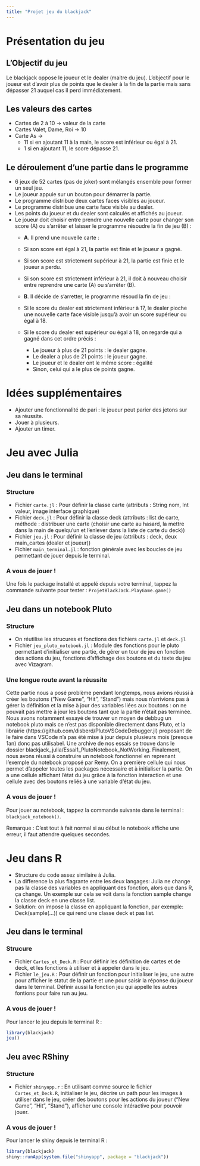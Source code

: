 ```yaml
---
title: "Projet jeu du blackjack"
---
```

# Présentation du jeu
## L'Objectif du jeu
Le blackjack oppose le joueur et le dealer (maitre du jeu). L'objectif pour le joueur est d'avoir plus de points que le dealer à la fin de la partie mais sans dépasser 21 auquel cas il perd immédiatement. 

## Les valeurs des cartes
- Cartes de 2 à 10 -> valeur de la carte
- Cartes Valet, Dame, Roi -> 10
- Carte As ->
    - 11 si en ajoutant 11 à la main, le score est inférieur ou égal à 21.
    - 1 si en ajoutant 11, le score dépasse 21.

## Le déroulement d'une partie dans le programme
- 6 jeux de 52 cartes (pas de joker) sont mélangés ensemble pour former un seul jeu. 
- Le joueur appuie sur un bouton pour démarrer la partie.
- Le programme distribue deux cartes faces visibles au joueur.
- Le programme distribue une carte face visible au dealer.
- Les points du joueur et du dealer sont calculés et affichés au joueur.
- Le joueur doit choisir entre prendre une nouvelle carte pour changer son score (A) ou s'arrêter et laisser le programme résoudre la fin de jeu (B) :
    - **A**. Il prend une nouvelle carte :
    - Si son score est égal à 21, la partie est finie et le joueur a gagné.
    - Si son score est strictement supérieur à 21, la partie est finie et le joueur a perdu.
    - Si son score est strictement inférieur à 21, il doit à nouveau choisir entre reprendre une carte (A) ou s'arrêter (B).

    - **B**. Il décide de s'arretter, le programme résoud la fin de jeu :
    - Si le score du dealer est strictement inférieur à 17, le dealer pioche une nouvelle carte face visible jusqu'à avoir un score supérieur ou égal à 18.
    - Si le score du dealer est supérieur ou égal à 18, on regarde qui a gagné dans cet ordre précis :
        - Le joueur à plus de 21 points : le dealer gagne.
        - Le dealer a plus de 21 points : le joueur gagne.
        - Le joueur et le dealer ont le même score : égalité
        - Sinon, celui qui a le plus de points gagne.


# Idées supplémentaires
- Ajouter une fonctionnalité de pari : le joueur peut parier des jetons sur sa réussite.
- Jouer à plusieurs.
- Ajouter un timer.

# Jeu avec Julia

## Jeu dans le terminal

### Structure
- Fichier `carte.jl` : Pour définir la classe carte (attributs : String nom, Int valeur, image interface graphique)
- Fichier `deck.jl` : Pour définir la classe deck (attributs : list de carte, méthode : distribuer une carte (choisir une carte au hasard, la mettre dans la main de quelqu'un et l'enlever dans la liste de carte du deck))
- Fichier `jeu.jl` : Pour définir la classe de jeu (attributs : deck, deux main_cartes (dealer et joueur))
- Fichier `main_terminal.jl` : fonction générale avec les boucles de jeu permettant de jouer depuis le terminal.

### A vous de jouer !
Une fois le package installé et appelé depuis votre terminal, tappez la commande suivante pour tester : `ProjetBlackJack.PlayGame.game()`

## Jeu dans un notebook Pluto

### Structure
- On réutilise les strucures et fonctions des fichiers `carte.jl` et `deck.jl`
- Fichier `jeu_pluto_notebook.jl` : Module des fonctions pour le pluto permettant d'initialiser une partie, de gérer un tour de jeu en fonction des actions du jeu, fonctions d'affichage des boutons et du texte du jeu avec Vizagram.

### Une longue route avant la réussite
Cette partie nous a posé problème pendant longtemps, nous avions réussi à créer les boutons ("New Game", "Hit", "Stand") mais nous n'arrivions pas à gérer la définition et la mise à jour des variables liées aux boutons : on ne pouvait pas mettre à jour les boutons tant que la partie n'était pas terminée. Nous avons notamment essayé de trouver un moyen de debbug un notebook pluto mais ce n'est pas disponible directement dans Pluto, et la librairie (https://github.com/disberd/PlutoVSCodeDebugger.jl) proposant de le faire dans VSCode n'a pas été mise à jour depuis plusieurs mois (presque 1an) donc pas utilisabel. Une archive de nos essais se trouve dans le dossier blackjack_julia/Essai1_PlutoNotebook_NotWorking.
Finalement, nous avons réussi à construire un notebook fonctionnel en reprenant l'exemple du notebook proposé par Remy. On a première cellule qui nous permet d'appeler toutes les packages nécessaire et à initialiser la partie. On a une cellule affichant l'état du jeu grâce à la fonction interaction et une cellule avec des boutons reliés à une variable d'état du jeu.

### A vous de jouer !
Pour jouer au notebook, tappez la commande suivante dans le terminal : `blackjack_notebook()`.

Remarque : C'est tout à fait normal si au début le notebook affiche une erreur, il faut attendre quelques secondes.

# Jeu dans R
- Structure du code assez similaire à Julia.
- La difference la plus flagrante entre les deux langages: Julia ne change pas la classe des variables en appliquant des fonction, alors que dans R, ça change. Un  exemple sur cela se voit dans la fonction sample change la classe deck en une classe list.
- Solution: on impose la classe en appliquant la fonction, par exemple: Deck(sample(...)) ce qui rend une classe deck et pas list.

## Jeu dans le terminal

### Strucure
- Fichier `Cartes_et_Deck.R` : Pour définir les définition de cartes et de deck, et les fonctions à utiliser et à appeler dans le jeu.
- Fichier `le_jeu.R` : Pour définir un fonction pour initialiser le jeu, une autre pour afficher le statut de la partie et une pour saisir la réponse du joueur dans le terminal. Définir aussi la fonction jeu qui appelle les autres fontions pour faire run au jeu.

### A vous de jouer !
Pour lancer le jeu depuis le terminal R : 
```r
library(blackjack)
jeu()
```


## Jeu avec RShiny

### Structure
- Fichier `shinyapp.r` : En utilisant comme source le fichier `Cartes_et_Deck.R`, initialiser le jeu, décrire un path pour les images à utiliser dans le jeu, créer des boutons pour les actions du joueur ("New Game", "Hit", "Stand"), afficher une console intéractive pour pouvoir jouer.

### A vous de jouer !
Pour lancer le shiny depuis le terminal R :
```r
library(blackjack)
shiny::runApp(system.file("shinyapp", package = "blackjack"))
```



